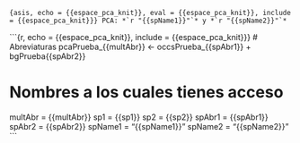 ```{asis, echo = {{espace_pca_knit}}, eval = {{espace_pca_knit}}, include = {{espace_pca_knit}}}
PCA: *`r "{{spName1}}"`* y *`r "{{spName2}}"`*
```

```{r, echo = {{espace_pca_knit}}, include = {{espace_pca_knit}}}
# Abreviaturas
pcaPrueba_{{multAbr}} <- occsPrueba_{{spAbr1}} + bgPrueba{{spAbr2}}

# Nombres a los cuales tienes acceso
multAbr = {{multAbr}}
sp1 = {{sp1}}
sp2 = {{sp2}}
spAbr1 = {{spAbr1}}
spAbr2 = {{spAbr2}}
spName1 = "{{spName1}}"
spName2 = "{{spName2}}"
```
